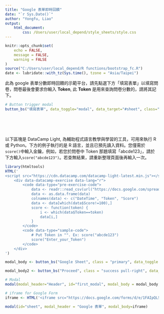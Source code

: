 ```yaml
---
title: "Google 表單即時回饋"
date: "`r Sys.Date()`"
author: "Yongfu, Liao"
output: 
    html_document:
        css: /Users/user/local_depend/style_sheets/style.css
---
```


```r
knitr::opts_chunk$set(
	echo = FALSE,
	message = FALSE,
	warning = FALSE
)
source("C:/Users/user/local_depend/R functions/bootstrap_fc.R")
date <- lubridate::with_tz(Sys.time(), tzone = "Asia/Taipei")
```

此為 google 表單分數即時回饋的示範平台，請先點選下方「填寫表單」以填寫問卷，問卷最後會要求你輸入 **Token**, 此 **Token** 是用來查詢問卷分數的，請將其記下。


```r
# Button trigger modal
button_bs("填寫表單", data_toggle="modal", data_target="#sheet", class="primary pull-left")
```


<br><br><br>

以下區塊是 DataCamp Light, 為輔助程式語言教學與學習的工具，可用來執行 R 或 Python。下方的例子執行的是 R 語言，並且已預先讀入資料。您僅需於`score()`中輸入金鑰，例如，若您於問卷中 Token 那題填寫「abcde123」，請於下方輸入`score("abcde123")`。若查無結果，請重新整理頁面後再輸入一次。


```r
library(htmltools)
HTML('
<script src="https://cdn.datacamp.com/datacamp-light-latest.min.js"></script>
    <div data-datacamp-exercise data-lang="r">
        <code data-type="pre-exercise-code">
            data <- readr::read_csv(url("https://docs.google.com/spreadsheets/d/e/2PACX-1vQz4zjZfhWBYYRuW2Zhhx-sXvnlrS6vpvcgP0cJPdvsQI-6eKggXmpaWbu4dgbMQgcOHv0NQxL8a_K_/pub?output=csv"))
            data <- as.data.frame(data)
            colnames(data) <- c("DateTime", "Token", "Score")
            data <- data[which(data$Score!=100),]
            score <- function(token) {
                i <- which(data$Token==token)
                data[i,]
            }
	    </code>
        <code data-type="sample-code">
            # Put Token in "". Ex: score("abcde123")
            score("Enter_your_Token")
	    </code>
    </div>
')
```



```r
modal_body <- button_bs("Google Sheet", class = "primary", data_toggle = "modal", data_target = "#sheet")

modal_body2 <- button_bs("Proceed", class = "success pull-right", data_dismiss = "modal")

# Modal
modal(modal_header="Header", id="first_modal", modal_body = modal_body, modal_body2 = modal_body2, size = "modal-sm")

# iframe for Google Form
iframe <- HTML('<iframe src="https://docs.google.com/forms/d/e/1FAIpQLSeE-ke7yhlU3XRDIhw7vRL-mnYLi-jTOYF8Pz4ZLINjV53z2A/viewform?embedded=true" style="position: relative; height: 360px; width: 100%;" frameborder="0" marginheight="0" marginwidth="0">載入中…</iframe>')

modal(id="sheet", modal_header = "Google 表單", modal_body=iframe)
```


